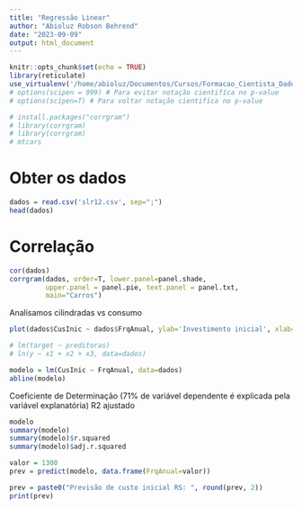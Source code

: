 ```yaml
---
title: "Regressão Linear"
author: "Abioluz Robson Behrend"
date: "2023-09-09"
output: html_document
---
```


```r
knitr::opts_chunk$set(echo = TRUE)
library(reticulate)
use_virtualenv('/home/abioluz/Documentos/Cursos/Formacao_Cientista_Dados/venv')
# options(scipen = 999) # Para evitar notação cientifíca no p-value
# options(scipen=T) # Para voltar notação cientifíca no p-value

# install.packages("corrgram")
# library(corrgram)
# library(corrgram)
# mtcars
```
# Obter os dados

```r
dados = read.csv('slr12.csv', sep=";")
head(dados)
```


# Correlação


```r
cor(dados)
corrgram(dados, order=T, lower.panel=panel.shade, 
         upper.panel = panel.pie, text.panel = panel.txt,
         main="Carros")
```

Analisamos cilindradas vs consumo



```r
plot(dados$CusInic ~ dados$FrqAnual, ylab='Investimento inicial', xlab='Taxa Anual', main='Franquia')

# lm(target ~ preditoras)
# ln(y ~ x1 + x2 + x3, data=dados)

modelo = lm(CusInic ~ FrqAnual, data=dados)
abline(modelo)
```


Coeficiente de Determinação (71% de variável dependente é explicada pela variável explanatória)
R2 ajustado

```r
modelo
summary(modelo)
summary(modelo)$r.squared
summary(modelo)$adj.r.squared

```
```r
valor = 1300
prev = predict(modelo, data.frame(FrqAnual=valor))

prev = paste0("Previsão de custo inicial RS: ", round(prev, 2))
print(prev)
```



